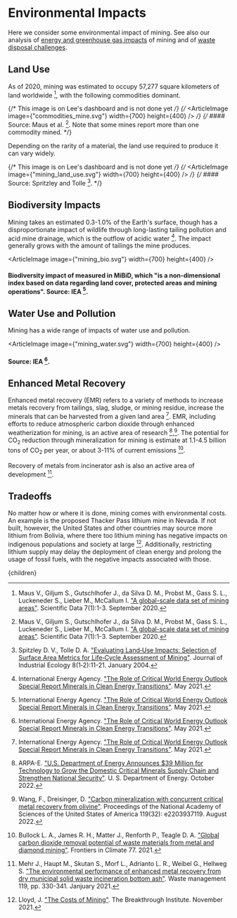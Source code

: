 


# Environmental Impacts

Here we consider some environmental impact of mining. See also our analysis of [energy and greenhouse gas impacts](/energy/industry/metals_materials) of mining and of [waste disposal challenges](/waste/hazardous_waste/mining_waste2).

## Land Use

As of 2020, mining was estimated to occupy 57,277 square kilometers of land worldwide [^8], with the following commodities dominant.

{/* This image is on Lee's dashboard and is not done yet */}
{/* <ArticleImage image={"commodities_mine.svg"} width={700} height={400} /> */}
{/* #### Source: Maus et al. [^8]. Note that some mines report more than one commodity mined. */}

Depending on the rarity of a material, the land use required to produce it can vary widely.

{/* This image is on Lee's dashboard and is not done yet */}
{/* <ArticleImage image={"mining_land_use.svg"} width={700} height={400} /> */}
{/* #### Source: Spritzley and Tolle [^9]. */}

## Biodiversity Impacts
Mining takes an estimated 0.3-1.0% of the Earth's surface, though has a disproportionate impact of wildlife through long-lasting tailing pollution and acid mine drainage, which is the outflow of acidic water [^1]. The impact generally grows with the amount of tailings the mine produces.

<ArticleImage image={"mining_bio.svg"} width={700} height={400} />
#### Biodiversity impact of measured in MiBiD, which "is a non-dimensional index based on data regarding land cover, protected areas and mining operations". Source: IEA [^1].

## Water Use and Pollution
Mining has a wide range of impacts of water use and pollution.

<ArticleImage image={"mining_water.svg"} width={700} height={400} />
#### Source: IEA [^1].

<MiningTaxSolution />
<MiningBondSolution />

## Enhanced Metal Recovery

Enhanced metal recovery (EMR) refers to a variety of methods to increase metals recovery from tailings, slag, sludge, or mining residue, increase the minerals that can be harvested from a given land area [^3]. EMR, including efforts to reduce atmospheric carbon dioxide through enhanced weatherization for mining, is an active area of research [^4],[^5]. The potential for CO<sub>2</sub> reduction through mineralization for mining is estimate at 1.1-4.5 billion tons of CO<sub>2</sub> per year, or about 3-11% of current emissions [^6].

Recovery of metals from incinerator ash is also an active area of development [^7].

## Tradeoffs

No matter how or where it is done, mining comes with environmental costs. An example is the proposed Thacker Pass lithium mine in Nevada. If not built, however, the United States and other countries may source more lithium from Bolivia, where there too lithium mining has negative impacts on indigenous populations and society at large [^2]. Additionally, restricting lithium supply may delay the deployment of clean energy and prolong the usage of fossil fuels, with the negative impacts associated with those.

[^1]: International Energy Agency. ["The Role of Critical World Energy Outlook Special Report Minerals in Clean Energy Transitions"](https://www.iea.org/reports/the-role-of-critical-minerals-in-clean-energy-transitions). May 2021.

[^2]: Lloyd, J. ["The Costs of Mining"](https://thebreakthrough.org/issues/energy/the-costs-of-mining). The Breakthrough Institute. November 2021.

[^3]: International Energy Agency. ["The Role of Critical World Energy Outlook Special Report Minerals in Clean Energy Transitions"](https://www.iea.org/reports/the-role-of-critical-minerals-in-clean-energy-transitions). May 2021.

[^4]: ARPA-E. ["U.S. Department of Energy Announces $39 Million for Technology to Grow the Domestic Critical Minerals Supply Chain and Strengthen National Security"](https://arpa-e.energy.gov/news-and-media/press-releases/us-department-energy-announces-39-million-technology-grow-domestic). U. S. Department of Energy. October 2022.

[^5]: Wang, F., Dreisinger, D. ["Carbon mineralization with concurrent critical metal recovery from olivine"](https://www.pnas.org/doi/10.1073/pnas.2203937119). Proceedings of the National Academy of Sciences of the United States of America 119(32): e2203937119. August 2022.

[^6]: Bullock L. A., James R. H., Matter J., Renforth P., Teagle D. A. ["Global carbon dioxide removal potential of waste materials from metal and diamond mining"](https://www.frontiersin.org/articles/10.3389/fclim.2021.694175/full). Frontiers in Climate 77. 2021.

[^7]: Mehr J., Haupt M., Skutan S., Morf L., Adrianto L. R., Weibel G., Hellweg S. ["The environmental performance of enhanced metal recovery from dry municipal solid waste incineration bottom ash"](https://www.sciencedirect.com/science/article/pii/S0956053X20305110). Waste management 119, pp. 330-341. Janjuary 2021.

[^8]: Maus V., Giljum S., Gutschlhofer J., da Silva D. M., Probst M., Gass S. L., Luckeneder S., Lieber M., McCallum I. ["A global-scale data set of mining areas"](https://www.nature.com/articles/s41597-020-00624-w). Scientific Data 7(1):1-3. September 2020.

[^9]: Spitzley D. V., Tolle D. A. ["Evaluating Land‐Use Impacts: Selection of Surface Area Metrics for Life‐Cycle Assessment of Mining"](https://onlinelibrary.wiley.com/doi/abs/10.1162/1088198041269481). Journal of Industrial Ecology 8(1‐2):11-21. January 2004.

  <Article 
    focusAreaUrl={focusAreaUrl} 
    hierarchy={hierarchy} 
    site={site}
  >
    {children}
  </Article>